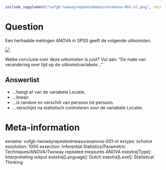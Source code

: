 ```{r, echo = FALSE, results = "hide"}
include_supplement("vufgb-twowayrepeatedmeasuresanova-001-nl.png", recursive = TRUE)
```

Question
========
Een herhaalde metingen ANOVA in SPSS geeft de volgende uitkomsten.

![](vufgb-twowayrepeatedmeasuresanova-001-nl.png)

Welke conclusie over deze uitkomsten is juist? Vul aan: "De mate van verandering over tijd op de uitkomstvariabele..."

Answerlist
----------
* ...hangt af van de variabele Locatie.
* ...lineair.
* ...is random en verschilt van persoon tot persoon.
* ...verschijnt na statistisch controleren voor de variabele Locatie.

Meta-information
================
exname: vufgb-twowayrepeatedmeasuresanova-001-nl
extype: schoice
exsolution: 1000
exsection: Inferential Statistics/Parametric Techniques/ANOVA/Twoway repeated measures ANOVA
exextra[Type]: Interpretating output
exextra[Language]: Dutch
exextra[Level]: Statistical Thinking